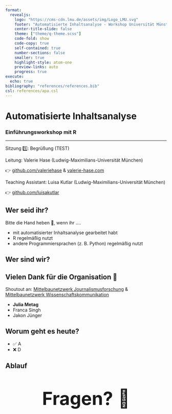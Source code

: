 ```yaml
---
format:
  revealjs:
    logo: "https://cms-cdn.lmu.de/assets/img/Logo_LMU.svg"
    footer: "Automatisierte Inhaltsanalyse - Workshop Universität Münster, Juli 2024"
    center-title-slide: false
    theme: ["theme/q-theme.scss"]
    code-fold: show
    code-copy: true
    self-contained: true
    number-sections: false
    smaller: true
    highlight-style: atom-one
    preview-links: auto
    progress: true
execute:
  echo: true
bibliography: "references/references.bib"
csl: references/apa.csl
---
```


<h1>Automatisierte Inhaltsanalyse</h1>

<h3>Einführungsworkshop mit R</h3>

<hr>

Sitzung 1️⃣: Begrüßung (TEST)

Leitung: Valerie Hase (Ludwig-Maximilians-Universität München)

👉 [github.com/valeriehase](https://github.com/valeriehase) & [valerie-hase.com](https://valerie-hase.com/)

Teaching Assistant: Luisa Kutlar (Ludwig-Maximilians-Universität München)

👉 [github.com/luisakutlar](https://github.com/luisakutlar)

## Wer seid ihr?

Bitte die Hand heben 🤚, wenn ihr ....

::: incremental
-   mit automatisierter Inhaltsanalyse gearbeitet habt
-   R regelmäßig nutzt
-   andere Programmiersprachen (z. B. Python) regelmäßig nutzt
:::

## Wer sind wir?

## Vielen Dank für die Organisation 🙌

Shoutout an: [Mittelbaunetzwerk Journalismusforschung](https://mijofo.wordpress.com/) & [Mittelbaunetzwerk Wissenschaftskommunikation](https://www.dgpuk.de/de/wissenschaftskommunikation.html)

-   **Julia Metag**
-   Franca Singh
-   Jakon Jünger

## Worum geht es heute?

::: incremental
-   ✅ A
-   ❌ D
:::

## Ablauf

## 

::: {style="font-size: 400%;text-align:center;"}
**Fragen?** 🤔
:::
